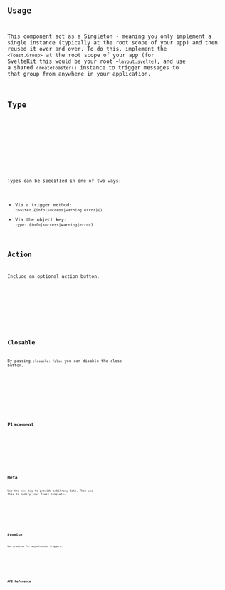 






<Preview client:load>
	<Fragment slot="preview">
		<Default client:visible />
	</Fragment>
	<Fragment slot="code">
		<Code code={DefaultRaw} lang="svelte" />
	</Fragment>
</Preview>

## Usage

This component act as a Singleton - meaning you only implement a single instance (typically at the root scope of your app) and then reused it over and over. To do this, implement the `<Toast.Group>` at the root scope of your app (for SvelteKit this would be your root `+layout.svelte`), and use a shared `createToaster()` instance to trigger messages to that group from anywhere in your application.

## Type

<Preview client:load>
	<Fragment slot="preview">
		<Type client:visible />
	</Fragment>
	<Fragment slot="code">
		<Code code={TypeRaw} lang="svelte" />
	</Fragment>
</Preview>

Types can be specified in one of two ways:

- Via a trigger method: `toaster.{info|success|warning|error}()`
- Via the object key: `type: {info|success|warning|error}`

## Action

Include an optional action button.

<Preview client:load>
	<Fragment slot="preview">
		<Action client:visible />
	</Fragment>
	<Fragment slot="code">
		<Code code={ActionRaw} lang="svelte" />
	</Fragment>
</Preview>

## Closable

By passing `closable: false` you can disable the close button.

<Preview client:load>
	<Fragment slot="preview">
		<Closable client:visible />
	</Fragment>
	<Fragment slot="code">
		<Code code={ClosableRaw} lang="svelte" />
	</Fragment>
</Preview>

## Placement

<Preview client:load>
	<Fragment slot="preview">
		<Placement client:visible />
	</Fragment>
	<Fragment slot="code">
		<Code code={PlacementRaw} lang="svelte" />
	</Fragment>
</Preview>

## Meta

Use the `meta` key to provide arbitrary data. Then use this to modify your Toast template.

<Preview client:load>
	<Fragment slot="preview">
		<Meta client:visible />
	</Fragment>
	<Fragment slot="code">
		<Code code={MetaRaw} lang="svelte" />
	</Fragment>
</Preview>

## Promise

Use promises for asynchronous triggers.

<Preview client:load>
	<Fragment slot="preview">
		<Promise client:visible />
	</Fragment>
	<Fragment slot="code">
		<Code code={PromiseRaw} lang="svelte" />
	</Fragment>
</Preview>

## API Reference

<ApiTable />
